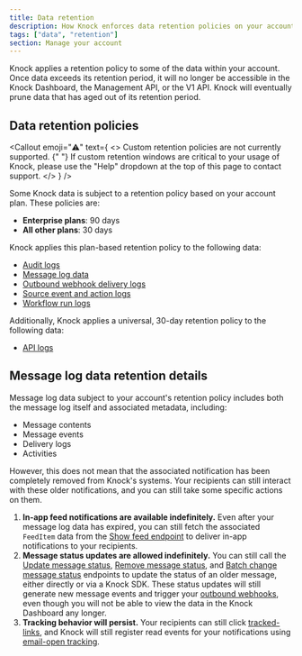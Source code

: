 ```yaml
---
title: Data retention
description: How Knock enforces data retention policies on your account.
tags: ["data", "retention"]
section: Manage your account
---
```


Knock applies a retention policy to some of the data within your account. Once data exceeds its retention period, it will no longer be accessible in the Knock Dashboard, the Management API, or the V1 API. Knock will eventually prune data that has aged out of its retention period.

## Data retention policies

<Callout
  emoji="⚠️"
  text={
    <>
      <span className="font-bold">
        Custom retention policies are not currently supported.
      </span>{" "}
      If custom retention windows are critical to your usage of Knock, please
      use the "Help" dropdown at the top of this page to contact support.
    </>
  }
/>

Some Knock data is subject to a retention policy based on your account plan. These policies are:

- **Enterprise plans**: 90 days
- **All other plans**: 30 days

Knock applies this plan-based retention policy to the following data:

- [Audit logs](/manage-your-account/audit-logs)
- [Message log data](/concepts/messages)
- [Outbound webhook delivery logs](/developer-tools/outbound-webhooks/overview#reading-webhook-delivery-logs)
- [Source event and action logs](/integrations/sources/overview#logging)
- [Workflow run logs](/send-notifications/debugging-workflows)

Additionally, Knock applies a universal, 30-day retention policy to the following data:

- [API logs](/developer-tools/api-logs)

## Message log data retention details

Message log data subject to your account's retention policy includes both the message log itself and associated metadata, including:

- Message contents
- Message events
- Delivery logs
- Activities

However, this does not mean that the associated notification has been completely removed from Knock's systems. Your recipients can still interact with these older notifications, and you can still take some specific actions on them.

1. **In-app feed notifications are available indefinitely.** Even after your message log data has expired, you can still fetch the associated `FeedItem` data from the [Show feed endpoint](/reference#get-feed) to deliver in-app notifications to your recipients.
2. **Message status updates are allowed indefinitely.** You can still call the [Update message status](/reference#update-message-status), [Remove message status](/reference#undo-message-status), and [Batch change message status](/reference#batch-update-message-status) endpoints to update the status of an older message, either directly or via a Knock SDK. These status updates will still generate new message events and trigger your [outbound webhooks](/developer-tools/outbound-webhooks/overview), even though you will not be able to view the data in the Knock Dashboard any longer.
3. **Tracking behavior will persist.** Your recipients can still click [tracked-links](/send-notifications/tracking#link-click-tracking), and Knock will still register read events for your notifications using [email-open tracking](/send-notifications/tracking#email-open-tracking).
